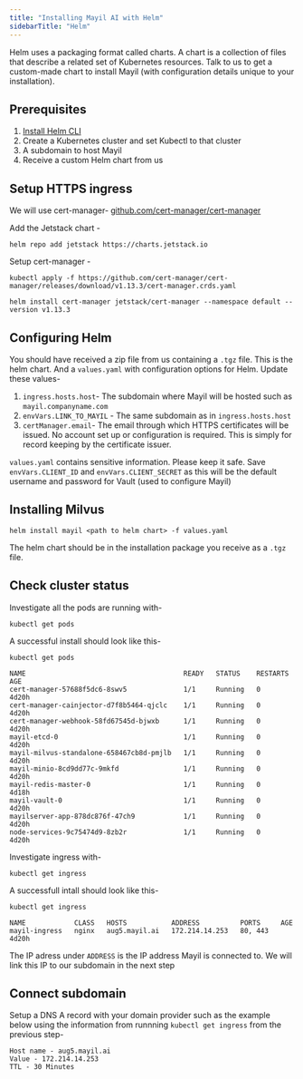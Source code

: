 ```yaml
---
title: "Installing Mayil AI with Helm"
sidebarTitle: "Helm"
---
```


Helm uses a packaging format called charts. A chart is a collection of files that describe a related set of Kubernetes resources. Talk to us to get a custom-made chart to install Mayil (with configuration details unique to your installation).


## Prerequisites

1. [Install Helm CLI](https://helm.sh/docs/intro/install/)
2. Create a Kubernetes cluster and set Kubectl to that cluster
3. A subdomain to host Mayil
3. Receive a custom Helm chart from us




## Setup HTTPS ingress

We will use cert-manager- [github.com/cert-manager/cert-manager](https://github.com/cert-manager/cert-manager)


Add the Jetstack chart -

```
helm repo add jetstack https://charts.jetstack.io
```

Setup cert-manager -

```
kubectl apply -f https://github.com/cert-manager/cert-manager/releases/download/v1.13.3/cert-manager.crds.yaml
```



```
helm install cert-manager jetstack/cert-manager --namespace default --version v1.13.3
```

## Configuring Helm

You should have received a zip file from us containing a `.tgz` file. This is the helm chart. And a `values.yaml` with configuration options for Helm. Update these values-

1. `ingress.hosts.host`- The subdomain where Mayil will be hosted such as `mayil.companyname.com`
2. `envVars.LINK_TO_MAYIL` - The same subdomain as in `ingress.hosts.host`
3.  `certManager.email`- The email through which HTTPS certificates will be issued. No account set up or configuration is required. This is simply for record keeping by the certificate issuer.

`values.yaml` contains sensitive information. Please keep it safe. Save `envVars.CLIENT_ID` and `envVars.CLIENT_SECRET` as this will be the default username and password for Vault (used to configure Mayil)


## Installing Milvus

```
helm install mayil <path to helm chart> -f values.yaml
```

The helm chart should be in the installation package you receive as a `.tgz` file.

## Check cluster status

Investigate all the pods are running with-

```
kubectl get pods
```

A successful install should look like this-

```
kubectl get pods

NAME                                       READY   STATUS    RESTARTS        AGE
cert-manager-57688f5dc6-8swv5              1/1     Running   0               4d20h
cert-manager-cainjector-d7f8b5464-qjclc    1/1     Running   0               4d20h
cert-manager-webhook-58fd67545d-bjwxb      1/1     Running   0               4d20h
mayil-etcd-0                               1/1     Running   0               4d20h
mayil-milvus-standalone-658467cb8d-pmjlb   1/1     Running   0               4d20h
mayil-minio-8cd9dd77c-9mkfd                1/1     Running   0               4d20h
mayil-redis-master-0                       1/1     Running   0               4d18h
mayil-vault-0                              1/1     Running   0               4d20h
mayilserver-app-878dc876f-47ch9            1/1     Running   0               4d20h
node-services-9c75474d9-8zb2r              1/1     Running   0               4d20h
```


Investigate ingress with-

```
kubectl get ingress
```

A successfull intall should look like this-

```
kubectl get ingress

NAME            CLASS   HOSTS           ADDRESS          PORTS     AGE
mayil-ingress   nginx   aug5.mayil.ai   172.214.14.253   80, 443   4d20h
```

The IP adress under `ADDRESS` is the IP address Mayil is connected to. We will link this IP to our subdomain in the next step


## Connect subdomain

Setup a DNS A record with your domain provider such as the example below using the information from runnning `kubectl get ingress` from the previous step-

```
Host name - aug5.mayil.ai
Value - 172.214.14.253
TTL - 30 Minutes
```
			


